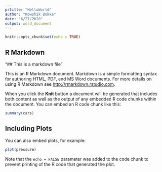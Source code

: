 ```yaml
---
prtitle: "HelloWorld"
author: "Kowshik Bokka"
date: "6/27/2020"
output: word_document
---
```


```r
knitr::opts_chunk$set(echo = TRUE)
```

## R Markdown
"## This is a markdown file" 

This is an R Markdown document. Markdown is a simple formatting syntax for authoring HTML, PDF, and MS Word documents. For more details on using R Markdown see <http://rmarkdown.rstudio.com>.

When you click the **Knit** button a document will be generated that includes both content as well as the output of any embedded R code chunks within the document. You can embed an R code chunk like this:

```r
summary(cars)
```

## Including Plots

You can also embed plots, for example:

```r
plot(pressure)
```

Note that the `echo = FALSE` parameter was added to the code chunk to prevent printing of the R code that generated the plot.
